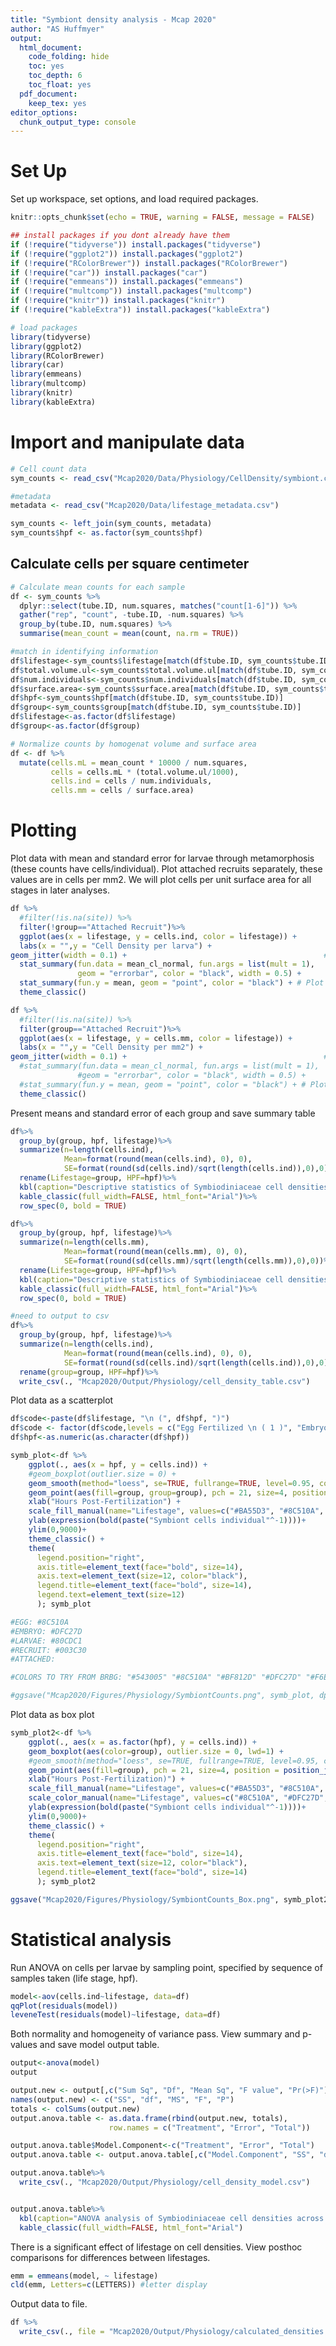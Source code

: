 ```yaml
---
title: "Symbiont density analysis - Mcap 2020"
author: "AS Huffmyer"
output:
  html_document:
    code_folding: hide
    toc: yes
    toc_depth: 6
    toc_float: yes
  pdf_document:
    keep_tex: yes
editor_options: 
  chunk_output_type: console
---
```


# Set Up  

Set up workspace, set options, and load required packages.    
```r
knitr::opts_chunk$set(echo = TRUE, warning = FALSE, message = FALSE)
```

```r
## install packages if you dont already have them
if (!require("tidyverse")) install.packages("tidyverse")
if (!require("ggplot2")) install.packages("ggplot2")
if (!require("RColorBrewer")) install.packages("RColorBrewer")
if (!require("car")) install.packages("car")
if (!require("emmeans")) install.packages("emmeans")
if (!require("multcomp")) install.packages("multcomp")
if (!require("knitr")) install.packages("knitr")
if (!require("kableExtra")) install.packages("kableExtra")

# load packages
library(tidyverse)
library(ggplot2)
library(RColorBrewer)
library(car)
library(emmeans)
library(multcomp)
library(knitr)
library(kableExtra)
```


# Import and manipulate data
```r
# Cell count data
sym_counts <- read_csv("Mcap2020/Data/Physiology/CellDensity/symbiont.counts.csv")

#metadata
metadata <- read_csv("Mcap2020/Data/lifestage_metadata.csv")

sym_counts <- left_join(sym_counts, metadata)
sym_counts$hpf <- as.factor(sym_counts$hpf)
```

## Calculate cells per square centimeter
```r
# Calculate mean counts for each sample
df <- sym_counts %>%
  dplyr::select(tube.ID, num.squares, matches("count[1-6]")) %>%
  gather("rep", "count", -tube.ID, -num.squares) %>%
  group_by(tube.ID, num.squares) %>%
  summarise(mean_count = mean(count, na.rm = TRUE))

#match in identifying information
df$lifestage<-sym_counts$lifestage[match(df$tube.ID, sym_counts$tube.ID)]
df$total.volume.ul<-sym_counts$total.volume.ul[match(df$tube.ID, sym_counts$tube.ID)]
df$num.individuals<-sym_counts$num.individuals[match(df$tube.ID, sym_counts$tube.ID)]
df$surface.area<-sym_counts$surface.area[match(df$tube.ID, sym_counts$tube.ID)]
df$hpf<-sym_counts$hpf[match(df$tube.ID, sym_counts$tube.ID)]
df$group<-sym_counts$group[match(df$tube.ID, sym_counts$tube.ID)]
df$lifestage<-as.factor(df$lifestage)
df$group<-as.factor(df$group)

# Normalize counts by homogenat volume and surface area
df <- df %>%
  mutate(cells.mL = mean_count * 10000 / num.squares,
         cells = cells.mL * (total.volume.ul/1000),
         cells.ind = cells / num.individuals, 
         cells.mm = cells / surface.area)
```

# Plotting  

Plot data with mean and standard error for larvae through metamorphosis (these counts have cells/individual). Plot attached recruits separately, these values are in cells per mm2. We will plot cells per unit surface area for all stages in later analyses. 
```r
df %>%
  #filter(!is.na(site)) %>%
  filter(!group=="Attached Recruit")%>%
  ggplot(aes(x = lifestage, y = cells.ind, color = lifestage)) +
  labs(x = "",y = "Cell Density per larva") +
geom_jitter(width = 0.1) +                                            # Plot all points
  stat_summary(fun.data = mean_cl_normal, fun.args = list(mult = 1),    # Plot standard error
               geom = "errorbar", color = "black", width = 0.5) +
  stat_summary(fun.y = mean, geom = "point", color = "black") + # Plot mean
  theme_classic()
```

```r
df %>%
  #filter(!is.na(site)) %>%
  filter(group=="Attached Recruit")%>%
  ggplot(aes(x = lifestage, y = cells.mm, color = lifestage)) +
  labs(x = "",y = "Cell Density per mm2") +
geom_jitter(width = 0.1) +                                            # Plot all points
  #stat_summary(fun.data = mean_cl_normal, fun.args = list(mult = 1),    # Plot standard error
               #geom = "errorbar", color = "black", width = 0.5) +
  #stat_summary(fun.y = mean, geom = "point", color = "black") + # Plot mean
  theme_classic()
```

Present means and standard error of each group and save summary table

```r
df%>%
  group_by(group, hpf, lifestage)%>%
  summarize(n=length(cells.ind),
            Mean=format(round(mean(cells.ind), 0), 0), 
            SE=format(round(sd(cells.ind)/sqrt(length(cells.ind)),0),0))%>%
  rename(Lifestage=group, HPF=hpf)%>%
  kbl(caption="Descriptive statistics of Symbiodiniaceae cell densities per larva across ontogeny")%>%
  kable_classic(full_width=FALSE, html_font="Arial")%>%
  row_spec(0, bold = TRUE) 

df%>%
  group_by(group, hpf, lifestage)%>%
  summarize(n=length(cells.mm),
            Mean=format(round(mean(cells.mm), 0), 0), 
            SE=format(round(sd(cells.mm)/sqrt(length(cells.mm)),0),0))%>%
  rename(Lifestage=group, HPF=hpf)%>%
  kbl(caption="Descriptive statistics of Symbiodiniaceae cell densities per mm2 across ontogeny")%>%
  kable_classic(full_width=FALSE, html_font="Arial")%>%
  row_spec(0, bold = TRUE) 

#need to output to csv 
df%>%
  group_by(group, hpf, lifestage)%>%
  summarize(n=length(cells.ind),
            Mean=format(round(mean(cells.ind), 0), 0), 
            SE=format(round(sd(cells.ind)/sqrt(length(cells.ind)),0),0))%>%
  rename(group=group, HPF=hpf)%>%
  write_csv(., "Mcap2020/Output/Physiology/cell_density_table.csv")
```



Plot data as a scatterplot   
```r
df$code<-paste(df$lifestage, "\n (", df$hpf, ")")
df$code <- factor(df$code,levels = c("Egg Fertilized \n ( 1 )", "Embryo 1 \n ( 5 )", "Larvae 1 \n ( 38 )", "Larvae 2 \n ( 65 )", "Larvae 3 \n ( 93 )", "Larvae 4 \n ( 163 )", "Larvae 5 \n ( 183 )", "Recruit 1 \n ( 183 )", "Larvae 6 \n ( 231 )", "Recruit 2 \n ( 231 )", "Plug 1 \n ( 183 )", "Plug 2 \n ( 231 )", "Plug 3 \n ( 255 )"))
df$hpf<-as.numeric(as.character(df$hpf))

symb_plot<-df %>%
    ggplot(., aes(x = hpf, y = cells.ind)) +
    #geom_boxplot(outlier.size = 0) +
    geom_smooth(method="loess", se=TRUE, fullrange=TRUE, level=0.95, color="black") +
    geom_point(aes(fill=group, group=group), pch = 21, size=4, position = position_jitterdodge(5)) + 
    xlab("Hours Post-Fertilization") + 
    scale_fill_manual(name="Lifestage", values=c("#BA55D3", "#8C510A", "#DFC27D","#80CDC1", "#003C30"))+
    ylab(expression(bold(paste("Symbiont cells individual"^-1))))+
    ylim(0,9000)+
    theme_classic() + 
    theme(
      legend.position="right",
      axis.title=element_text(face="bold", size=14),
      axis.text=element_text(size=12, color="black"), 
      legend.title=element_text(face="bold", size=14), 
      legend.text=element_text(size=12)
      ); symb_plot

#EGG: #8C510A
#EMBRYO: #DFC27D
#LARVAE: #80CDC1
#RECRUIT: #003C30
#ATTACHED: 

#COLORS TO TRY FROM BRBG: "#543005" "#8C510A" "#BF812D" "#DFC27D" "#F6E8C3" "#F5F5F5" "#C7EAE5" "#80CDC1" "#35978F" "#01665E" "#003C30"

#ggsave("Mcap2020/Figures/Physiology/SymbiontCounts.png", symb_plot, dpi=300, w=8.5, h=5, units="in")
```

Plot data as box plot  
```r

symb_plot2<-df %>%
    ggplot(., aes(x = as.factor(hpf), y = cells.ind)) +
    geom_boxplot(aes(color=group), outlier.size = 0, lwd=1) +
    #geom_smooth(method="loess", se=TRUE, fullrange=TRUE, level=0.95, color="black") +
    geom_point(aes(fill=group), pch = 21, size=4, position = position_jitterdodge(0.2)) + 
    xlab("Hours Post-Fertilization)") + 
    scale_fill_manual(name="Lifestage", values=c("#BA55D3", "#8C510A", "#DFC27D","#80CDC1", "#003C30"))+
    scale_color_manual(name="Lifestage", values=c("#8C510A", "#DFC27D","#80CDC1", "#003C30"), guide=FALSE)+
    ylab(expression(bold(paste("Symbiont cells individual"^-1))))+
    ylim(0,9000)+
    theme_classic() + 
    theme(
      legend.position="right",
      axis.title=element_text(face="bold", size=14),
      axis.text=element_text(size=12, color="black"), 
      legend.title=element_text(face="bold", size=14)
      ); symb_plot2

ggsave("Mcap2020/Figures/Physiology/SymbiontCounts_Box.png", symb_plot2, dpi=300, w=8.5, h=5, units="in")
```

# Statistical analysis  

Run ANOVA on cells per larvae by sampling point, specified by sequence of samples taken (life stage, hpf).    

```r
model<-aov(cells.ind~lifestage, data=df)
qqPlot(residuals(model))
leveneTest(residuals(model)~lifestage, data=df)
```

Both normality and homogeneity of variance pass. View summary and p-values and save model output table.  

```r
output<-anova(model)
output

output.new <- output[,c("Sum Sq", "Df", "Mean Sq", "F value", "Pr(>F)")]
names(output.new) <- c("SS", "df", "MS", "F", "P")
totals <- colSums(output.new)
output.anova.table <- as.data.frame(rbind(output.new, totals), 
                      row.names = c("Treatment", "Error", "Total"))

output.anova.table$Model.Component<-c("Treatment", "Error", "Total")
output.anova.table <- output.anova.table[,c("Model.Component", "SS", "df", "MS", "F", "P")]

output.anova.table%>%
  write_csv(., "Mcap2020/Output/Physiology/cell_density_model.csv")


output.anova.table%>%
  kbl(caption="ANOVA analysis of Symbiodiniaceae cell densities across ontogeny", format="html", digits = c(3, 0, 0, 2, 11))%>%
  kable_classic(full_width=FALSE, html_font="Arial")


```

There is a significant effect of lifestage on cell densities. View posthoc comparisons for differences between lifestages.  

```r
emm = emmeans(model, ~ lifestage)
cld(emm, Letters=c(LETTERS)) #letter display
```

Output data to file.  

```r
df %>%
  write_csv(., file = "Mcap2020/Output/Physiology/calculated_densities.csv")
```

